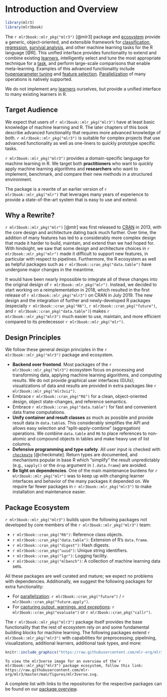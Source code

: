 # Introduction and Overview {.unnumbered}

```r
library(mlr3)
library(mlr3book)
```

The `r mlr3book::mlr_pkg("mlr3")` [@mlr3] package and [ecosystem](https://github.com/mlr-org/mlr3/wiki/Extension-Packages) provide a generic, object-oriented, and extensible framework for [classification](#tasks), [regression](#tasks), [survival analysis](#survival), and other machine learning tasks for the R language [@R].
This unified interface provides functionality to extend and combine existing [learners](#learners), intelligently select and tune the most appropriate technique for a [task](#tasks), and perform large-scale comparisons that enable meta-learning.
Examples of this advanced functionality include [hyperparameter tuning](#tuning) and [feature selection](#fs).
[Parallelization](#parallelization) of many operations is natively supported.

:::{.callout-note}
We do not implement any [learners](#learners) ourselves, but provide a unified interface to many existing learners in R.
:::

## Target Audience

We expect that users of `r mlr3book::mlr_pkg("mlr3")` have at least basic knowledge of machine learning and R.
The later chapters of this book describe advanced functionality that requires more advanced knowledge of both.
`r mlr3book::mlr_pkg("mlr3")` is suitable for complex projects that use advanced functionality as well as one-liners to quickly prototype specific tasks.

`r mlr3book::mlr_pkg("mlr3")` provides a domain-specific language for machine learning in R.
We target both **practitioners** who want to quickly apply machine learning algorithms and **researchers** who want to implement, benchmark, and compare their new methods in a structured environment.

:::{.callout-note}
The package is a rewrite of an earlier version of `r mlr3book::mlr_pkg("mlr")` that leverages many years of experience to provide a state-of-the-art system that is easy to use and extend.
:::

## Why a Rewrite?

`r mlr3book::mlr_pkg("mlr")` [@mlr] was first released to [CRAN](https://cran.r-project.org) in 2013, with the core design and architecture dating back much further.
Over time, the addition of many features has led to a considerably more complex design that made it harder to build, maintain, and extend than we had hoped for.
With hindsight, we saw that some design and architecture choices in `r mlr3book::mlr_pkg("mlr")` made it difficult to support new features, in particular with respect to pipelines.
Furthermore, the R ecosystem as well as helpful packages such as `r mlr3book::cran_pkg("data.table")` have undergone major changes in the meantime.

It would have been nearly impossible to integrate all of these changes into the original design of `r mlr3book::mlr_pkg("mlr")`.
Instead, we decided to start working on a reimplementation in 2018, which resulted in the first release of `r mlr3book::mlr_pkg("mlr3")` on CRAN in July 2019.
The new design and the integration of further and newly-developed R packages (especially `r mlr3book::cran_pkg("R6")`, `r mlr3book::cran_pkg("future")`, and `r mlr3book::cran_pkg("data.table")`) makes `r mlr3book::mlr_pkg("mlr3")` much easier to use, maintain, and more efficient compared to its predecessor `r mlr3book::mlr_pkg("mlr")`.

## Design Principles

We follow these general design principles in the `r mlr3book::mlr_pkg("mlr3")` package and ecosystem.

* **Backend over frontend**.
  Most packages of the `r mlr3book::mlr_pkg("mlr3")` ecosystem focus on processing and transforming data, applying machine learning algorithms, and computing results.
  We do not provide graphical user interfaces (GUIs); visualizations of data and results are provided in extra packages like `r mlr3book::mlr_pkg("mlr3viz")`.
* Embrace `r mlr3book::cran_pkg("R6")` for a clean, object-oriented design, object state-changes, and reference semantics.
* Embrace `r mlr3book::cran_pkg("data.table")` for fast and convenient data frame computations.
* **Unify container and result classes** as much as possible and provide result data in `data.table`s.
    This considerably simplifies the API and allows easy selection and "split-apply-combine" (aggregation) operations.
    We combine `data.table` and `R6` to place references to non-atomic and compound objects in tables and make heavy use of list columns.
* **Defensive programming and type safety**.
  All user input is checked with [`checkmate`](https://cran.r-project.org/package=checkmate) [@checkmate].
  Return types are documented, and mechanisms popular in base R which "simplify" the result unpredictably (e.g., `sapply()` or the `drop` argument in `[.data.frame`) are avoided.
* **Be light on dependencies**.
  One of the main maintenance burdens for `r mlr3book::mlr_pkg("mlr")` was to keep up with changing learner interfaces and behavior of the many packages it depended on.
  We require far fewer packages in `r mlr3book::mlr_pkg("mlr3")` to make installation and maintenance easier.

## Package Ecosystem

`r mlr3book::mlr_pkg("mlr3")` builds upon the following packages not developed by core members of the `r mlr3book::mlr_pkg("mlr3")` team:

  * `r mlr3book::cran_pkg("R6")`:
    Reference class objects.
  * `r mlr3book::cran_pkg("data.table")`:
    Extension of R's `data.frame`.
  * `r mlr3book::cran_pkg("digest")`:
    Hash digests.
  * `r mlr3book::cran_pkg("uuid")`:
    Unique string identifiers.
  * `r mlr3book::cran_pkg("lgr")`:
    Logging facility.
  * `r mlr3book::cran_pkg("mlbench")`:
    A collection of machine learning data sets.

All these packages are well curated and mature; we expect no problems with dependencies.
Additionally, we suggest the following packages for extra functionality:

* For [parallelization](#parallelization): `r mlr3book::cran_pkg("future")` / `r mlr3book::cran_pkg("future.apply")`.
* For [capturing output, warnings, and exceptions](#error-handling): `r mlr3book::cran_pkg("evaluate")` or `r mlr3book::cran_pkg("callr")`.

The `r mlr3book::mlr_pkg("mlr3")` package itself provides the base functionality that the rest of ecosystem rely on and some fundamental building blocks for machine learning.
The following packages extend `r mlr3book::mlr_pkg("mlr3")` with capabilities for preprocessing, pipelining, visualizations, additional learners, additional task types, and more:

```r
knitr::include_graphics("https://raw.githubusercontent.com/mlr-org/mlr3/master/man/figures/mlr3verse.svg")
```

```asis
To view the mlr3verse image for an overview of the`r mlr3book::mlr_pkg("mlr3")`package ecosystem, follow this link: https://raw.githubusercontent.com/mlr-org/mlr3/master/man/figures/mlr3verse.svg.
```

:::{.callout-tip}
A complete list with links to the repositories for the respective packages can be found on our [package overview](https://mlr-org.com/packages.html).
:::
